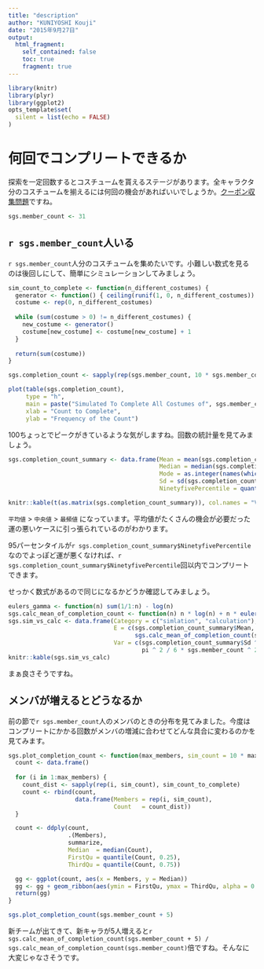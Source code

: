 ```yaml
---
title: "description"
author: "KUNIYOSHI Kouji"
date: "2015年9月27日"
output:
  html_fragment:
    self_contained: false
    toc: true
    fragment: true
---
```


``` r
library(knitr)
library(plyr)
library(ggplot2)
opts_template$set(
  silent = list(echo = FALSE)
)
```

何回でコンプリートできるか
==========================

探索を一定回数するとコスチュームを貰えるステージがあります。全キャラクタ分のコスチュームを揃えるには何回の機会があればいいでしょうか。[クーポン収集問題](https://en.wikipedia.org/wiki/Coupon_collector%27s_problem)ですね。

``` r
sgs.member_count <- 31
```

`r sgs.member_count`人いる
--------------------------

`r sgs.member_count`人分のコスチュームを集めたいです。小難しい数式を見るのは後回しにして、簡単にシミュレーションしてみましょう。

``` r
sim_count_to_complete <- function(n_different_costumes) {
  generator <- function() { ceiling(runif(1, 0, n_different_costumes)) }
  costume <- rep(0, n_different_costumes)
  
  while (sum(costume > 0) != n_different_costumes) {
    new_costume <- generator()
    costume[new_costume] <- costume[new_costume] + 1
  }
  
  return(sum(costume))
}

sgs.completion_count <- sapply(rep(sgs.member_count, 10 * sgs.member_count ^ 2), sim_count_to_complete)

plot(table(sgs.completion_count),
     type = "h",
     main = paste("Simulated To Complete All Costumes of", sgs.member_count, "Members"),
     xlab = "Count to Complete",
     ylab = "Frequency of the Count")
```

100ちょっとでピークがきているような気がしますね。回数の統計量を見てみましょう。

``` r
sgs.completion_count_summary <- data.frame(Mean = mean(sgs.completion_count),
                                           Median = median(sgs.completion_count),
                                           Mode = as.integer(names(which.max(table(sgs.completion_count)))),
                                           Sd = sd(sgs.completion_count),
                                           NinetyfivePercentile = quantile(sgs.completion_count, 0.95))

knitr::kable(t(as.matrix(sgs.completion_count_summary)), col.names = "Value")
```

`平均値` > `中央値` > `最頻値` になっています。平均値がたくさんの機会が必要だった運の悪いケースに引っ張られているのがわかります。

95パーセンタイルが`r sgs.completion_count_summary$NinetyfivePercentile`なのでよっぽど運が悪くなければ、`r sgs.completion_count_summary$NinetyfivePercentile`回以内でコンプリートできます。

せっかく数式があるので同じになるかどうか確認してみましょう。

``` r
eulers_gamma <- function(n) sum(1/1:n) - log(n)
sgs.calc_mean_of_completion_count <- function(n) n * log(n) + n * eulers_gamma(n) + 0.5
sgs.sim_vs_calc <- data.frame(Category = c("simlation", "calculation"),
                              E = c(sgs.completion_count_summary$Mean,
                                    sgs.calc_mean_of_completion_count(sgs.member_count)),
                              Var = c(sgs.completion_count_summary$Sd ^ 2,
                                      pi ^ 2 / 6 * sgs.member_count ^ 2))
knitr::kable(sgs.sim_vs_calc)
```

まぁ良さそうですね。

メンバが増えるとどうなるか
--------------------------

前の節で`r sgs.member_count`人のメンバのときの分布を見てみました。今度はコンプリートにかかる回数がメンバの増減に合わせてどんな具合に変わるのかを見てみます。

``` r
sgs.plot_completion_count <- function(max_members, sim_count = 10 * max_members ^ 2) {
  count <- data.frame()
  
  for (i in 1:max_members) {
    count_dist <- sapply(rep(i, sim_count), sim_count_to_complete)
    count <- rbind(count,
                   data.frame(Members = rep(i, sim_count),
                              Count   = count_dist))
  }

  count <- ddply(count,
                 .(Members),
                 summarize,
                 Median  = median(Count),
                 FirstQu = quantile(Count, 0.25),
                 ThirdQu = quantile(Count, 0.75))

  gg <- ggplot(count, aes(x = Members, y = Median))
  gg <- gg + geom_ribbon(aes(ymin = FirstQu, ymax = ThirdQu, alpha = 0.2)) + geom_line()
  return(gg)
}

sgs.plot_completion_count(sgs.member_count + 5)
```

新チームが出てきて、新キャラが5人増えると`r sgs.calc_mean_of_completion_count(sgs.member_count + 5) / sgs.calc_mean_of_completion_count(sgs.member_count)`倍ですね。そんなに大変じゃなさそうです。
